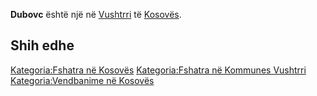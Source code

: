 {{Fshat në 
 | Emri                = Dubovc
 | EmriAlt                = 
 | NAME_SHORT_FORM=      
 | NAME_GENERIC=      
 | NAME_SORT_NAME_RO=      DUBOVC
 | FULL_NAME_RO = Dubovc
 | FULL_NAME_ND_RO=Dubovc
 | SORT_NAME_RG=DUBOVC
 | FULL_NAME_RG=Dubovc
 | FULL_NAME_ND_RG=Dubovc
 | SRP_NAME_SHORT_FORM=      
 | SRP_NAME_GENERIC=      
 | SRP_NAME_SORT_NAME_RO=      
 | SRP_FULL_NAME_RO = 
 | SRP_FULL_NAME_ND_RO=
 | SRP_SORT_NAME_RG=
 | SRP_FULL_NAME_RG=
 | SRP_FULL_NAME_ND_RG=
 | Emri (Rasa dhanore) = 
 | Figura              = 
 | Shteti              = Kosovo
 | Komuna              = Vushtrri
 | Kodi postar         = 
 | Sipërfaqja          = 

 | Popullsia           = 

 | Regj. i popullsisë  = 
 | Dend. e popullsisë  = 
 | Faqja zyrtare       = 
 <!--- Koordinatat ----> 
 | Gjerësia            = 42.765556
 | Gjatësia            = 20.895
 | Lartësia            = 
}}
'''Dubovc''' është një [[]] në [[Vushtrri]] të [[Kosovës]].

<!-- == Gjeografia == -->
<!-- == Historia == -->
<!-- == Demografia == -->
== Shih edhe ==
{{Komuna Vushtrri}}
{{Kosovo-Administrata-Cung}}

[[Kategoria:Fshatra në Kosovës]]
[[Kategoria:Fshatra në Kommunes Vushtrri]]
[[Kategoria:Vendbanime në Kosovës]]